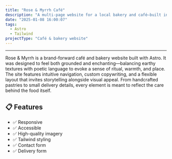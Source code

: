 ```yaml
---
title: "Rose & Myrrh Café"
description: "A multi-page website for a local bakery and café—built in Astro and Tailwind."
date: "2025-01-08 16:00:07"
tags:
  - Astro
  - Tailwind
projectType: "Café & bakery website"
---
```



---

<div class="overflow-hidden">
  <a href="https://rose-and-myrrh.netlify.app/" target="_blank">
    <MdxPublicImage
      src="/clients/rose-myrrh-bakery/rose-myrrh-bakery.jpg"
      class="transition duration-700 ease-in-out hover:scale-110"
    />
  </a>
</div>

Rose & Myrrh is a brand-forward café and bakery website built with Astro. It was designed to feel both grounded and
enchanting—balancing earthy textures with poetic language to evoke a sense of ritual, warmth, and place. The site
features intuitive navigation, custom copywriting, and a flexible layout that invites storytelling alongside visual
appeal. From handcrafted pastries to small delivery details, every element is meant to reflect the care behind the
food itself.

<section>
  <ArrowCardButton
    href="https://rose-and-myrrh.netlify.app/"
    text="Visit Live Site"
    openInNewTab
  />
</section>

## 📋 Features

- ✅ Responsive
- ✅ Accessible
- ✅ High-quality imagery
- ✅ Tailwind styling
- ✅ Contact form
- ✅ Delivery form
